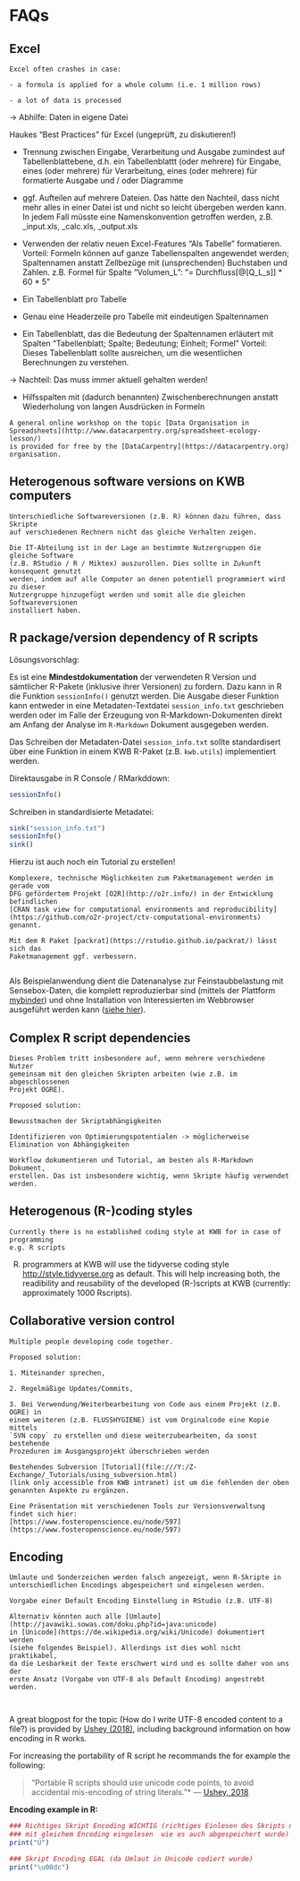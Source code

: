 # FAQs {#faq}

## Excel


```block2
Excel often crashes in case: 

- a formula is applied for a whole column (i.e. 1 million rows)

- a lot of data is processed

```

-> Abhilfe: Daten in eigene Datei
 
Haukes "Best Practices" für Excel (ungeprüft, zu diskutieren!)

 
- Trennung zwischen Eingabe, Verarbeitung und Ausgabe zumindest auf 
Tabellenblattebene, d.h. ein Tabellenblattt (oder mehrere) für Eingabe, eines 
(oder mehrere) für Verarbeitung, eines (oder mehrere) für formatierte Ausgabe 
und / oder Diagramme
 
- ggf. Aufteilen auf mehrere Dateien. Das hätte den Nachteil, dass nicht mehr 
alles in einer Datei ist und nicht so leicht übergeben werden kann. In jedem 
Fall müsste eine Namenskonvention getroffen werden, z.B. <Dateiname>_input.xls, 
<Dateiname>_calc.xls, <Dateiname>_output.xls
 
- Verwenden der relativ neuen Excel-Features "Als Tabelle" formatieren.
Vorteil: Formeln können auf ganze Tabellenspalten angewendet werden; Spaltennamen 
anstatt Zellbezüge mit (unsprechenden) Buchstaben und Zahlen. z.B. Formel für 
Spalte "Volumen_L": "= Durchfluss[@[Q_L_s]] * 60 * 5"
 
- Ein Tabellenblatt pro Tabelle
 
- Genau eine Headerzeile pro Tabelle mit eindeutigen Spaltennamen
 
- Ein Tabellenblatt, das die Bedeutung der Spaltennamen erläutert mit Spalten
"Tabellenblatt; Spalte; Bedeutung; Einheit; Formel"
Vorteil: Dieses Tabellenblatt sollte ausreichen, um die wesentlichen Berechnungen 
zu verstehen.

-> Nachteil: Das muss immer aktuell gehalten werden!
 
- Hilfsspalten mit (dadurch benannten) Zwischenberechnungen anstatt Wiederholung 
von langen Ausdrücken in Formeln


```block2
A general online workshop on the topic [Data Organisation in Spreadsheets](http://www.datacarpentry.org/spreadsheet-ecology-lesson/)
is provided for free by the [DataCarpentry](https://datacarpentry.org) organisation.

```

## Heterogenous software versions on KWB computers

```block2
Unterschiedliche Softwareversionen (z.B. R) können dazu führen, dass Skripte 
auf verschiedenen Rechnern nicht das gleiche Verhalten zeigen. 
```

```block2
Die IT-Abteilung ist in der Lage an bestimmte Nutzergruppen die gleiche Software 
(z.B. RStudio / R / Miktex) auszurollen. Dies sollte in Zukunft konsequent genutzt
werden, indem auf alle Computer an denen potentiell programmiert wird zu dieser 
Nutzergruppe hinzugefügt werden und somit alle die gleichen Softwareversionen 
installiert haben. 
```

## R package/version dependency of R scripts

Lösungsvorschlag:

Es ist eine **Mindestdokumentation** der verwendeten R Version und sämtlicher 
R-Pakete (inklusive ihrer Versionen) zu fordern. Dazu kann in R die Funktion 
`sessionInfo()` genutzt werden. Die Ausgabe dieser Funktion kann entweder in 
eine Metadaten-Textdatei `session_info.txt` geschrieben werden oder im Falle
der Erzeugung von R-Markdown-Dokumenten direkt am Anfang der Analyse im 
`R-Markdown` Dokument ausgegeben werden. 

Das Schreiben der Metadaten-Datei `session_info.txt` sollte standardisert über 
eine Funktion in einem KWB R-Paket (z.B. `kwb.utils`) implementiert werden.

Direktausgabe in R Console / RMarkddown:
```r
sessionInfo()
```

Schreiben in standardisierte Metadatei:
```r
sink("session_info.txt")
sessionInfo()
sink()
```

Hierzu ist auch noch ein Tutorial zu erstellen!

```block2
Komplexere, technische Möglichkeiten zum Paketmanagement werden im gerade vom 
DFG gefördertem Projekt [O2R](http://o2r.info/) in der Entwicklung befindlichen 
[CRAN task view for computational environments and reproducibility](https://github.com/o2r-project/ctv-computational-environments) 
genannt. 

```

```block2

Mit dem R Paket [packrat](https://rstudio.github.io/packrat/) lässt sich das 
Paketmanagement ggf. verbessern. 
  
```

Als Beispielanwendung dient die Datenanalyse zur Feinstaubbelastung mit 
Sensebox-Daten, die komplett reproduzierbar sind 
(mittels der Plattform [mybinder](https://mybinder.org/)) und ohne Installation 
von Interessierten im Webbrowser ausgeführt werden kann 
([siehe hier](http://o2r.info/2018/01/12/sensebox-binder/)).


## Complex R script dependencies

```block2
Dieses Problem tritt insbesondere auf, wenn mehrere verschiedene Nutzer 
gemeinsam mit den gleichen Skripten arbeiten (wie z.B. im abgeschlossenen 
Projekt OGRE).
```

```block2
Proposed solution:

Bewusstmachen der Skriptabhängigkeiten

Identifizieren von Optimierungspotentialen -> möglicherweise 
Elimination von Abhängigkeiten

Workflow dokumentieren und Tutorial, am besten als R-Markdown Dokument,
erstellen. Das ist insbesondere wichtig, wenn Skripte häufig verwendet werden.
```


## Heterogenous (R-)coding styles


```block2

Currently there is no established coding style at KWB for in case of programming 
e.g. R scripts
```


(R) programmers at KWB will use the tidyverse coding style 
[http://style.tidyverse.org](http://style.tidyverse.org) as default. 
This will help increasing both, the readibility and reusability of 
the developed (R-)scripts at KWB (currently: approximately 1000 Rscripts).


## Collaborative version control 

```block2
Multiple people developing code together.
```


```block2

Proposed solution:

1. Miteinander sprechen, 

2. Regelmäßige Updates/Commits,

3. Bei Verwendung/Weiterbearbeitung von Code aus einem Projekt (z.B. OGRE) in 
einem weiteren (z.B. FLUSSHYGIENE) ist vom Orginalcode eine Kopie mittels 
`SVN copy` zu erstellen und diese weiterzubearbeiten, da sonst bestehende 
Prozeduren im Ausgangsprojekt überschrieben werden

```

```block2

Bestehendes Subversion [Tutorial](file:///Y:/Z-Exchange/_Tutorials/using_subversion.html) 
(link only accessible from KWB intranet) ist um die fehlenden der oben 
genannten Aspekte zu ergänzen.

```

```block2

Eine Präsentation mit verschiedenen Tools zur Versionsverwaltung findet sich hier:
[https://www.fosteropenscience.eu/node/597](https://www.fosteropenscience.eu/node/597)

```

## Encoding 


```block2

Umlaute und Sonderzeichen werden falsch angezeigt, wenn R-Skripte in 
unterschiedlichen Encodings abgespeichert und eingelesen werden.
```

```block2

Vorgabe einer Default Encoding Einstellung in RStudio (z.B. UTF-8)

Alternativ könnten auch alle [Umlaute](http://javawiki.sowas.com/doku.php?id=java:unicode) 
in [Unicode](https://de.wikipedia.org/wiki/Unicode) dokumentiert werden 
(siehe folgendes Beispiel). Allerdings ist dies wohl nicht praktikabel, 
da die Lesbarkeit der Texte erschwert wird und es sollte daher von uns der 
erste Ansatz (Vorgabe von UTF-8 als Default Encoding) angestrebt werden.

  
``` 

A great blogpost for the topic (How do I write UTF-8 encoded content to a file?) 
is provided by [Ushey (2018)](https://kevinushey.github.io/blog/2018/02/21/string-encoding-and-r/), including background information on how encoding in R works.

For increasing the portability of R script he recommands the for example the 
following:

> "Portable R scripts should use unicode code points, to avoid accidental 
mis-encoding of string literals."*
> --- [Ushey, 2018](https://kevinushey.github.io/blog/2018/02/21/string-encoding-and-r/)


**Encoding example in R:**

```r
### Richtiges Skript Encoding WICHTIG (richtiges Einlesen des Skripts nur wenn 
### mit gleichem Encoding eingelesen  wie es auch abgespeichert wurde)
print("Ü")

### Skript Encoding EGAL (da Umlaut in Unicode codiert wurde)
print("\u00dc")
```

